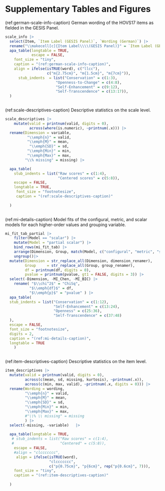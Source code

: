 # Supplementary Tables and Figures


(ref:german-scale-info-caption) German wording of the HOVS17 items as fielded in the GESIS Panel.

```r
 
scale_info |>
  select(Item, `Item Label (GESIS Panel)`, `Wording (German)`) |>
  rename("\\makecell[c]{Item Label\\\\(GESIS Panel)}" = `Item Label (GESIS Panel)` ) |>
  apa_table(longtable = TRUE,
            escape = FALSE,
    font_size = "tiny", 
    caption = "(ref:german-scale-info-caption)",
    align = ifelse(isTRUE(word), c("llcc"),
                   c("m{2.75cm}", "m{1.5cm}", "m{7cm}")),
      stub_indents  = list("Conservation" = c(1:3),
                       "Openness-to-Change" = c(4:8),
                       "Self-Enhancement" = c(9:12),
                       "Self-Transcendence" = c(13:17)),
  )
 
```

\newpage

(ref:scale-descriptives-caption) Descriptive statistics on the scale level.

```r
 
scale_descriptives |> 
    mutate(valid = printnum(valid, digits = 0),
           across(where(is.numeric), ~printnum(.x))) |>
  rename(Dimension = variable,
          "\\emph{n}" = valid,
          "\\emph{M}" = mean,
           "\\emph{SD}" = sd,
          "\\emph{Min}" = min,
          "\\emph{Max}" = max,
         "\\% missing" = missing) |> 

  apa_table(
    stub_indents = list("Raw scores" = c(1:4),
                        "Centered scores" = c(5:8)),
    escape = FALSE,
    longtable = TRUE,
     font_size = "footnotesize", 
     caption = "(ref:scale-descriptives-caption)"
     
  )
 
```

\newpage


(ref:mi-details-caption) Model fits of the configural, metric, and scalar models for each higher-order values and grouping variable.

```r

mi_fit_tab_partial |>  
    filter(Model == "scalar") |>  
    mutate(Model = "partial scalar") |>  
    bind_rows(mi_fit_tab) |>  
    arrange(Dimension, Group, match(Model, c("configural", "metric", "scalar", "partial scalar"))) |>  
    ungroup()|> 
  mutate(Dimension = str_replace_all(Dimension, dimension_renamer),
         Group     = str_replace_all(Group, group_renamer),
         df = printnum(df, digits = 0),
         pvalue = printnum(pvalue, gt1 = FALSE, digits = 3)) |>
  select(-Dimension, -MI_Chen, -MI_BIC) |>
    rename( "$\\chi^2$" = "ChiSq",
           "$\\emph{df}$" = df,
           "$\\emph{p}$" = "pvalue" ) |>
  apa_table(
  stub_indents = list("Conservation" = c(1:12),
                      "Self-Enhancement" = c(13:24),
                      "Openness" = c(25:36),
                      "Self-Transcendence" = c(37:48)
  ),
  escape = FALSE,
  font_size = "footnotesize",
  digits = 2,
  caption = "(ref:mi-details-caption)",
  longtable = TRUE
    )
 
```

\newpage


(ref:item-descriptives-caption) Descriptive statistics on the item level.

```r

item_descriptives |> 
  mutate(valid = printnum(valid, digits = 0),
         across(c(mean, sd, missing, kurtosis), ~printnum(.x)),
         across(c(min, max, valid), ~printnum(.x, digits = 0))) |>
  rename(Wording = wording,
         "\\emph{n}" = valid,
         "\\emph{M}" = mean,
         "\\emph{SD}" = sd,
         "\\emph{Min}" = min,
         "\\emph{Max}" = max,
         #"\\% \\ missing" = missing
         ) |> 
  select(-missing, -variable)   |> 
  
  apa_table(longtable = TRUE,
   # stub_indents = list("Raw scores" = c(1:4),
   #                     "Centered" = c(5:8)),
    escape = FALSE,
    #align = "clccccccc",
     align = ifelse(isTRUE(word),
                    "clccccccc", 
                    c("p{0.75cm}", "p{6cm}", rep("p{0.6cm}", 7))),
    font_size = "tiny",
    caption = "(ref:item-descriptives-caption)"
    
  )

```

\newpage


<!-- (ref:r-squared-caption) Variance explained (adjusted $R^2$) in the criteria by the 4 higher-order values or 17 single items. -->

<!-- ```{r r-squared} -->

<!-- adjusted_r_squared |>  -->
<!--   rename(Outcome = "outcome") |> -->
<!--   mutate( -->
<!--     "$\\Delta$" = `Single items` - `Higher-order values`, -->
<!--     across(where(is.numeric), ~papaja::printnum(.x, gt1 = FALSE, digits = 3))) |> -->
<!--   papaja::apa_table(longtable = TRUE, -->
<!--   stub_indents = list("Socio-demographic characteristics" = c(1:4), -->
<!--                       "Personality (Big Five)" = c(5:9), -->
<!--                       "Importance of Life Areas" = c(10:16), -->
<!--                       "Political Orientation" = 17, -->
<!--                       "Well-Being" = c(18:19) -->
<!--   ), -->
<!--   escape = FALSE, -->
<!--   font_size = "footnotesize", -->
<!--   digits = 2, -->
<!--   caption = "(ref:r-squared-caption)", -->
<!--   note = "$\\Delta$ denotes the increment in $R^2$ for the models containing the single-item instead of the 4 higher-order value models as predictors." -->
<!--     ) -->

<!-- ``` -->